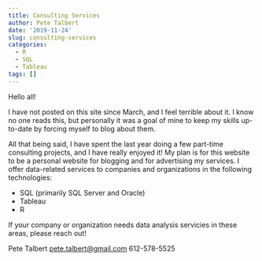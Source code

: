 ```yaml
---
title: Consulting Services
author: Pete Talbert
date: '2019-11-24'
slug: consulting-services
categories:
  - R
  - SQL
  - Tableau
tags: []
---
```


Hello all!

I have not posted on this site since March, and I feel terrible about it. I know no one reads this, but personally it was a goal of mine to keep my skills up-to-date by forcing myself to blog about them.

All that being said, I have spent the last year doing a few part-time consulting projects, and I have really enjoyed it! My plan is for this website to be a personal website for blogging and for advertising my services. I offer data-related services to companies and organizations in the following technologies:

* SQL (primarily SQL Server and Oracle)
* Tableau
* R 

If your company or organization needs data analysis servicies in these areas, please reach out! 

Pete Talbert
[pete.talbert@gmail.com](mailto:pete.talbert@gmail.com)
612-578-5525